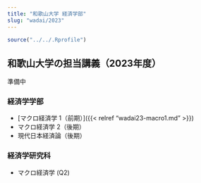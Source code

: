 ```yaml
---
title: "和歌山大学 経済学部"
slug: "wadai/2023"
---
```


```r
source("../../.Rprofile")
```

## 和歌山大学の担当講義（2023年度）

<i class="fa-solid fa-person-digging"></i> 準備中　

### 経済学学部

- [マクロ経済学 1（前期）]({{< relref "wadai23-macro1.md" >}})
- マクロ経済学 2（後期）
- 現代日本経済論（後期）


### 経済学研究科

- マクロ経済学 (Q2)